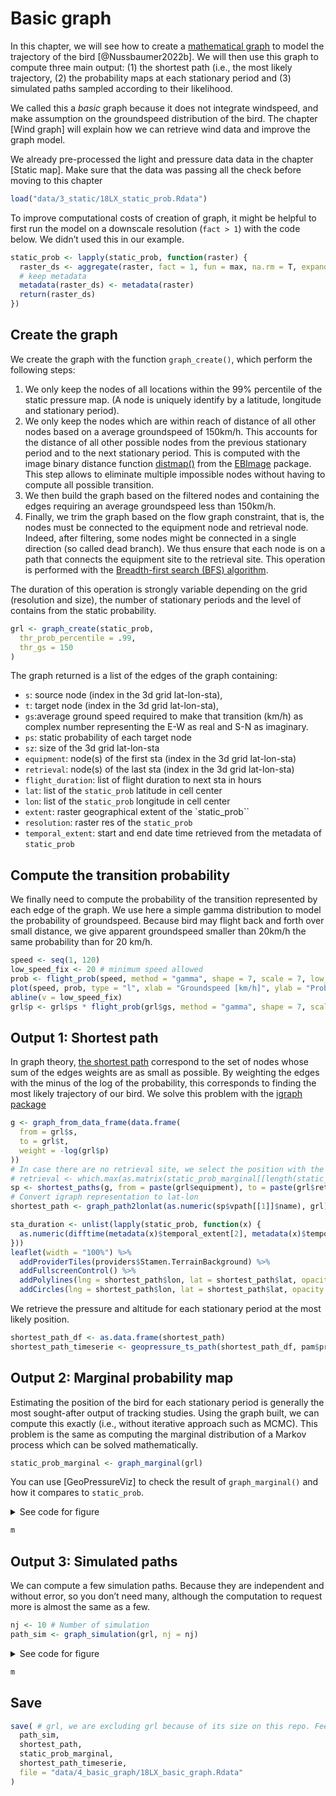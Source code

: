 # Basic graph

In this chapter, we will see how to create a [mathematical graph](https://en.wikipedia.org/wiki/Graph_(discrete_mathematics)) to model the trajectory of the bird [@Nussbaumer2022b]. We will then use this graph to compute three main output: (1) the shortest path (i.e., the most likely trajectory, (2) the probability maps at each stationary period and (3) simulated paths sampled according to their likelihood. 

We called this a _basic_ graph because it does not integrate windspeed, and make assumption on the groundspeed distribution of the bird. The chapter [Wind graph] will explain how we can retrieve wind data and improve the graph model. 

We already pre-processed the light and pressure data data in the chapter [Static map]. Make sure that the data was passing all the check before moving to this chapter

```r
load("data/3_static/18LX_static_prob.Rdata")
```

To improve computational costs of creation of graph, it might be helpful to first run the model on a downscale resolution (`fact > 1`) with the code below. We didn't used this in our example.

```r
static_prob <- lapply(static_prob, function(raster) {
  raster_ds <- aggregate(raster, fact = 1, fun = max, na.rm = T, expand = T)
  # keep metadata
  metadata(raster_ds) <- metadata(raster)
  return(raster_ds)
})
```

## Create the graph 

We create the graph with the function `graph_create()`, which perform the following steps: 

1. We only keep the nodes of all locations within the 99% percentile of the static pressure map. (A node is uniquely identify by a latitude, longitude and stationary period).
2. We only keep the nodes which are within reach of distance of all other nodes based on a average groundspeed of 150km/h. This accounts for the distance of all other possible nodes from the previous stationary period and to the next stationary period. This is computed with the image binary distance function [distmap()](https://rdrr.io/bioc/EBImage/man/distmap.html) from the [EBImage](https://github.com/aoles/EBImage) package. This step allows to eliminate multiple impossible nodes without having to compute all possible transition.
3. We then build the graph based on the filtered nodes and containing the edges requiring an average groundspeed less than 150km/h.
4. Finally, we trim the graph based on the flow graph constraint, that is, the nodes must be connected to the equipment node and retrieval node. Indeed, after filtering, some nodes might be connected in a single direction (so called dead branch). We thus ensure that each node is on a path that connects the equipment site to the retrieval site. This operation is performed with the [Breadth-first search (BFS) algorithm](https://en.wikipedia.org/wiki/Breadth-first_search).

The duration of this operation is strongly variable depending on the grid (resolution and size), the number of stationary periods and the level of contains from the static probability. 

```r
grl <- graph_create(static_prob,
  thr_prob_percentile = .99,
  thr_gs = 150
)
```

The graph returned is a list of the edges of the graph containing:

- `s`: source node (index in the 3d grid lat-lon-sta),
- `t`: target node (index in the 3d grid lat-lon-sta),
- `gs`:average ground speed required to make that transition (km/h) as complex number representing the E-W as real and S-N as imaginary.
- `ps`: static probability of each target node
- `sz`: size of the 3d grid lat-lon-sta
- `equipment`: node(s) of the first sta (index in the 3d grid lat-lon-sta)
- `retrieval`: node(s) of the last sta (index in the 3d grid lat-lon-sta)
- `flight_duration`: list of flight duration to next sta in hours
- `lat`: list of the `static_prob` latitude in cell center
- `lon`: list of the `static_prob` longitude in cell center
- `extent`: raster geographical extent of the `static_prob``
- `resolution`: raster res of the `static_prob`
- `temporal_extent`: start and end date time retrieved from the metadata of
`static_prob`

## Compute the transition probability

We finally need to compute the probability of the transition represented by each edge of the graph. We use here a simple gamma distribution to model the probability of groundspeed. Because bird may flight back and forth over small distance, we give apparent groundspeed smaller than 20km/h the same probability than for 20 km/h.

```r
speed <- seq(1, 120)
low_speed_fix <- 20 # minimum speed allowed
prob <- flight_prob(speed, method = "gamma", shape = 7, scale = 7, low_speed_fix = low_speed_fix)
plot(speed, prob, type = "l", xlab = "Groundspeed [km/h]", ylab = "Probability")
abline(v = low_speed_fix)
grl$p <- grl$ps * flight_prob(grl$gs, method = "gamma", shape = 7, scale = 7, low_speed_fix = low_speed_fix)
```

## Output 1: Shortest path

In graph theory, [the shortest path](https://en.wikipedia.org/wiki/Shortest_path_problem) correspond to the set of nodes whose sum of the edges weights are as small as possible. By weighting the edges with the minus of the log of the probability, this corresponds to finding the most likely trajectory of our bird. We solve this problem with the [igraph package](https://igraph.org/r/)

```r
g <- graph_from_data_frame(data.frame(
  from = grl$s,
  to = grl$t,
  weight = -log(grl$p)
))
# In case there are no retrieval site, we select the position with the highest probability according to the marginal
# retrieval <- which.max(as.matrix(static_prob_marginal[[length(static_prob_marginal)]])) + grl$sz[1] * grl$sz[2] * (grl$sz[3] - 1)
sp <- shortest_paths(g, from = paste(grl$equipment), to = paste(grl$retrieval))
# Convert igraph representation to lat-lon
shortest_path <- graph_path2lonlat(as.numeric(sp$vpath[[1]]$name), grl)
```


```r
sta_duration <- unlist(lapply(static_prob, function(x) {
  as.numeric(difftime(metadata(x)$temporal_extent[2], metadata(x)$temporal_extent[1], units = "days"))
}))
leaflet(width = "100%") %>%
  addProviderTiles(providers$Stamen.TerrainBackground) %>%
  addFullscreenControl() %>%
  addPolylines(lng = shortest_path$lon, lat = shortest_path$lat, opacity = 1, color = "#808080", weight = 3) %>%
  addCircles(lng = shortest_path$lon, lat = shortest_path$lat, opacity = 1, color = "#000", weight = sta_duration^(0.3) * 10)
```

We retrieve the pressure and altitude for each stationary period at the most likely position.

```r
shortest_path_df <- as.data.frame(shortest_path)
shortest_path_timeserie <- geopressure_ts_path(shortest_path_df, pam$pressure, include_flight = c(0, 1))
```


## Output 2: Marginal probability map

Estimating the position of the bird for each stationary period is generally the most sought-after output of tracking studies. Using the graph built, we can compute this exactly (i.e., without iterative approach such as MCMC). This problem is the same as computing the marginal distribution of a Markov process which can be solved mathematically.

```r
static_prob_marginal <- graph_marginal(grl)
```

You can use [GeoPressureViz] to check the result of `graph_marginal()` and how it compares to `static_prob`.

<details>

<summary>See code for figure </summary>

```r
li_s <- list()
l <- leaflet(width = "100%") %>%
  addProviderTiles(providers$Stamen.TerrainBackground) %>%
  addFullscreenControl()
for (i_r in seq_len(length(static_prob_marginal))) {
  i_s <- metadata(static_prob[[i_r]])$sta_id
  info <- metadata(static_prob[[i_r]])$temporal_extent
  info_str <- paste0(i_s, " | ", info[1], "->", info[2])
  li_s <- append(li_s, info_str)
  l <- l %>%
    addRasterImage(static_prob_marginal[[i_r]], colors = "OrRd", opacity = 0.8, group = info_str) %>%
    addCircles(lng = shortest_path$lon[i_s], lat = shortest_path$lat[i_s], opacity = 1, color = "#000", weight = 10, group = info_str)
}
m <- l %>%
  addLayersControl(
    overlayGroups = li_s,
    options = layersControlOptions(collapsed = FALSE)
  ) %>%
  hideGroup(tail(li_s, length(li_s) - 1))
```
</details>

```r
m
```

## Output 3: Simulated paths

We can compute a few simulation paths. Because they are independent and without error, so you don't need many, although the computation to request more is almost the same as a few. 

```r
nj <- 10 # Number of simulation
path_sim <- graph_simulation(grl, nj = nj)
```

<details>

<summary>See code for figure </summary>

```r
col <- rep(RColorBrewer::brewer.pal(9, "Set1"), times = ceiling(grl$sz[3] / 9))
m <- leaflet(width = "100%") %>%
  addProviderTiles(providers$Stamen.TerrainBackground) %>%
  addFullscreenControl()
for (i in seq_len(nj)) {
  m <- m %>%
    addPolylines(lng = path_sim$lon[i, ], lat = path_sim$lat[i, ], opacity = 0.7, weight = 1, color = "#808080")
}
for (i in seq_len(grl$sz[3])) {
  m <- m %>%
    addCircles(lng = path_sim$lon[, i], lat = path_sim$lat[, i], opacity = .4, weight = 10, color = col[i])
}
# m <- m %>% addLegend(position="bottomright", colors = col[1:grl$sz[3]], labels = seq_len(grl$sz[3]), title = "stationary period", opacity = 1 )
```
</details>

```r
m
```

## Save
```r
save( # grl, we are excluding grl because of its size on this repo. Feel free to keep it in your own project
  path_sim,
  shortest_path,
  static_prob_marginal,
  shortest_path_timeserie,
  file = "data/4_basic_graph/18LX_basic_graph.Rdata"
)
```
